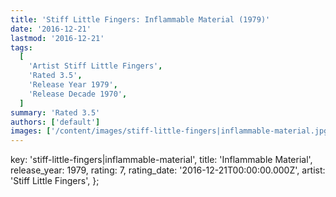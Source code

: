 ```yaml
---
title: 'Stiff Little Fingers: Inflammable Material (1979)'
date: '2016-12-21'
lastmod: '2016-12-21'
tags:
  [
    'Artist Stiff Little Fingers',
    'Rated 3.5',
    'Release Year 1979',
    'Release Decade 1970',
  ]
summary: 'Rated 3.5'
authors: ['default']
images: ['/content/images/stiff-little-fingers|inflammable-material.jpg']
---
```


  key: 'stiff-little-fingers|inflammable-material',
  title: 'Inflammable Material',
  release_year: 1979,
  rating: 7,
  rating_date: '2016-12-21T00:00:00.000Z',
  artist: 'Stiff Little Fingers',
};

<MusicRating data={data} />

